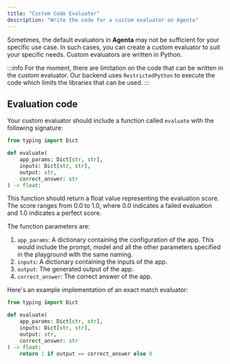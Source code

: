 ```yaml
---
title: "Custom Code Evaluator"
description: "Write the code for a custom evaluator on Agenta"
---
```


Sometimes, the default evaluators in **Agenta** may not be sufficient for your specific use case. In such cases, you can create a custom evaluator to suit your specific needs. Custom evaluators are written in Python.

:::info
For the moment, there are limitation on the code that can be written in the custom evaluator. Our backend uses `RestrictedPython` to execute the code which limits the libraries that can be used.
:::

## Evaluation code

Your custom evaluator should include a function called `evaluate` with the following signature:

```python
from typing import Dict

def evaluate(
    app_params: Dict[str, str],
    inputs: Dict[str, str],
    output: str,
    correct_answer: str
) -> float:
```

This function should return a float value representing the evaluation score. The score ranges from 0.0 to 1.0, where 0.0 indicates a failed evaluation and 1.0 indicates a perfect score.

The function parameters are:

1. `app_params`: A dictionary containing the configuration of the app. This
   would include the prompt, model and all the other parameters specified in the
   playground with the same naming.
2. `inputs`: A dictionary containing the inputs of the app.
3. `output`: The generated output of the app.
4. `correct_answer`: The correct answer of the app.

Here's an example implementation of an exact match evaluator:

```python
from typing import Dict

def evaluate(
    app_params: Dict[str, str],
    inputs: Dict[str, str],
    output: str,
    correct_answer: str
) -> float:
    return 1 if output == correct_answer else 0
```
